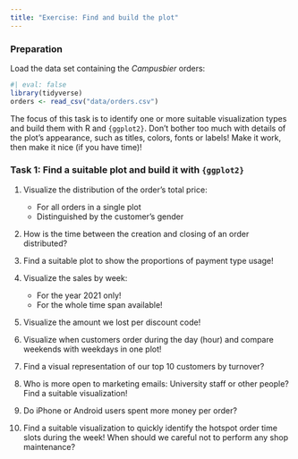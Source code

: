 ```yaml
---
title: "Exercise: Find and build the plot"
---
```


### Preparation

Load the data set containing the *Campusbier* orders:

```r
#| eval: false
library(tidyverse)
orders <- read_csv("data/orders.csv")
```

The focus of this task is to identify one or more suitable visualization types and build them with R and `{ggplot2}`. Don't bother too much with details of the plot's appearance, such as titles, colors, fonts or labels! Make it work, then make it nice (if you have time)!

### Task 1: Find a suitable plot and build it with `{ggplot2}`

1. Visualize the distribution of the order's total price:

    - For all orders in a single plot
    - Distinguished by the customer's gender
  
2. How is the time between the creation and closing of an order distributed?

3. Find a suitable plot to show the proportions of payment type usage!

4. Visualize the sales by week:

    - For the year 2021 only!
    - For the whole time span available!
  
5. Visualize the amount we lost per discount code!

6. Visualize when customers order during the day (hour) and compare weekends with weekdays in one plot!

7. Find a visual representation of our top 10 customers by turnover?

8. Who is more open to marketing emails: University staff or other people? Find a suitable visualization!

9. Do iPhone or Android users spent more money per order?

10. Find a suitable visualization to quickly identify the hotspot order time slots during the week! When should we careful not to perform any shop maintenance?
